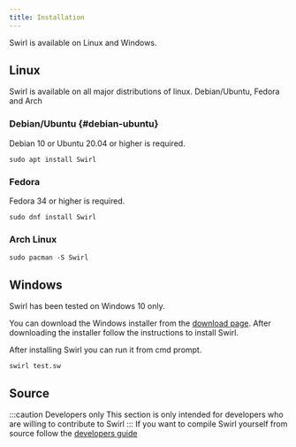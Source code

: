 ```yaml
---
title: Installation
---
```



Swirl is available on Linux and Windows.

## Linux

Swirl is available on all major distributions of linux. Debian/Ubuntu, Fedora and Arch

### Debian/Ubuntu {#debian-ubuntu}

Debian 10 or Ubuntu 20.04 or higher is required.

```shell
sudo apt install Swirl
```

### Fedora

Fedora 34 or higher is required.

```shell
sudo dnf install Swirl
```

### Arch Linux

```shell
sudo pacman -S Swirl
```

## Windows

Swirl has been tested on Windows 10 only.

You can download the Windows installer from the [download page](https://swirl-lang.vercel.app/download/windows).
After downloading the installer follow the instructions to install Swirl.

After installing Swirl you can run it from cmd prompt.

```shell
swirl test.sw
```

## Source

:::caution Developers only
This section is only intended for developers who are willing to contribute to Swirl
:::
If you want to compile Swirl yourself from source follow the [developers guide](/developers)